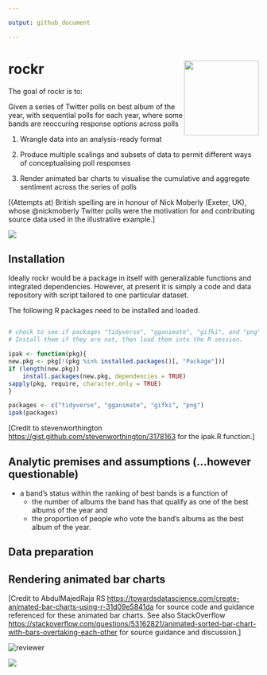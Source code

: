 ```yaml
---

output: github_document

---
```



<!-- README.md is generated from README.Rmd. Please edit that file -->


# rockr <img src='hex/rockr_hex.png' align="right" height="150" />



<!-- badges: start -->

<!-- badges: end -->



The goal of rockr is to:

Given a series of Twitter polls on best album of the year, with sequential polls for each year, where some bands are reoccuring response options across polls

1.  Wrangle data into an analysis-ready format

2.  Produce multiple scalings and subsets of data to permit different ways of conceptualising poll responses

3.  Render animated bar charts to visualise the cumulative and aggregate sentiment across the series of polls


[(Attempts at) British spelling are in honour of Nick Moberly (Exeter, UK), whose @nickmoberly Twitter polls were the motivation for and contributing source data used in the illustrative example.]


<p align="center">

  <img src=https://media.giphy.com/media/cD00Ukp6FfXuU/giphy.gif>



</p>


## Installation

Ideally rockr would be a package in itself with generalizable functions and integrated dependencies. However, at present it is simply a code and data repository with script tailored to one particular dataset. 

The following R packages need to be installed and loaded. 


``` r

# check to see if packages "tidyverse", "gganimate", "gifki", and "png" are installed. 
# Install them if they are not, then load them into the R session.

ipak <- function(pkg){
new.pkg <- pkg[!(pkg %in% installed.packages()[, "Package"])]
if (length(new.pkg)) 
    install.packages(new.pkg, dependencies = TRUE)
sapply(pkg, require, character.only = TRUE)
}

packages <- c("tidyverse", "gganimate", "gifki", "png")
ipak(packages)

```

[Credit to stevenworthington <https://gist.github.com/stevenworthington/3178163> for the ipak.R function.]


## Analytic premises and assumptions (...however questionable)



- a band's status within the ranking of best bands is a function of 
  - the number of albums the band has that qualify as one of the best albums of the year and 
  - the proportion of people who vote the band's albums as the best album of the year.



## Data preparation





## Rendering animated bar charts


[Credit to AbdulMajedRaja RS <https://towardsdatascience.com/create-animated-bar-charts-using-r-31d09e5841da> for source code and guidance referenced for these animated bar charts. See also StackOverflow <https://stackoverflow.com/questions/53162821/animated-sorted-bar-chart-with-bars-overtaking-each-other> for source guidance and discussion.]

<p align="center">

  <img src="plots/album_poll_final_percentage.gif" alt="reviewer">



</p>








<p align="center">

  <img src=https://media.giphy.com/media/xT9DPiSrihyxZnarbG/giphy.gif>



</p>


